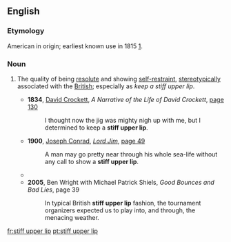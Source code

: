 ==English==
{{wikipedia}}

===Etymology===
American in origin; earliest known use in 1815 [http://books.google.com/books?id=mZASAAAAIAAJ&pg=PA509&dq=%22stiff+upper+lip%22].

===Noun===
{{en-noun|-|head=[[stiff]] [[upper]] [[lip]]}}

# {{context|idiomatic|lang=en}} The quality of being [[resolute]] and showing [[self-restraint]], [[stereotypical]]ly associated with the [[British]]; especially as ''keep a stiff upper lip''.
#* '''1834''', [[w:Davy Crockett|David Crockett]], ''A Narrative of the Life of David Crockett'', [http://books.google.com/books?id=NjYDAAAAYAAJ&pg=PA130&dq=%22stiff+upper+lip%22 page 130]
#*: I thought now the jig was mighty nigh up with me, but I determined to keep a '''stiff upper lip'''.
#* '''1900''', [[w:Joseph Conrad|Joseph Conrad]], ''[[s:Lord Jim|Lord Jim]]'', [http://books.google.com/books?id=fPoLAAAAYAAJ&pg=PA49&dq=%22stiff+upper+lip%22 page 49]
#*: A man may go pretty near through his whole sea-life without any call to show a '''stiff upper lip'''.
#* {{RQ:Wodehouse Offing|II and XV|[...] Jeeves came in, bowler hat in hand, to say goodbye. A solemn moment, taxing our self-control to the utmost. However, we both '''kept the <!--sic-->upper lip stiff''', and after we had kidded back and forth for a while he started to withdraw. [...]<!--ch. XV--> He poked his head round the tree as I arrived, and when I waved a cheery hand at him, waved a fairly cheery hand at me. Though I only caught a glimpse of him, I could see that his '''upper lip was stiff'''.}}
#* '''2005''', Ben Wright with Michael Patrick Shiels, ''Good Bounces and Bad Lies'', page 39
#*: In typical British '''stiff upper lip''' fashion, the tournament organizers expected us to play into, and through, the menacing weather.

[[fr:stiff upper lip]]
[[pt:stiff upper lip]]